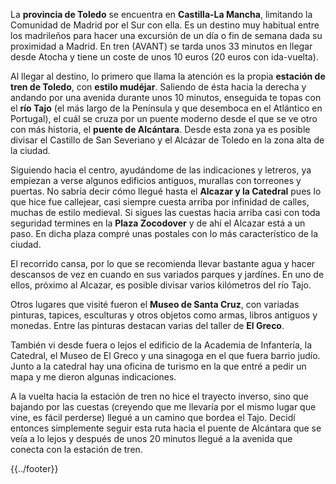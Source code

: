 <noinclude>{{header|1=Etapa 1: Toledo}}</noinclude>

{{toledo-header}}

La '''provincia de Toledo''' se encuentra en '''Castilla-La Mancha''', limitando la Comunidad de Madrid por el Sur con ella. Es un destino muy habitual entre los madrileños para hacer una excursión de un día o fin de semana dada su proximidad a Madrid. En tren (AVANT) se tarda unos 33 minutos en llegar desde Atocha y tiene un coste de unos 10 euros (20 euros con ida-vuelta).

Al llegar al destino, lo primero que llama la atención es la propia '''estación de tren de Toledo''', con '''estilo mudéjar'''. Saliendo de ésta hacia la derecha y andando por una avenida durante unos 10 minutos, enseguida te topas con el '''río Tajo''' (el más largo de la Península y que desemboca en el Atlántico en Portugal), el cuál se cruza por un puente moderno desde el que se ve otro con más historia, el '''puente de Alcántara'''. Desde esta zona ya es posible divisar el Castillo de San Severiano y el Alcázar de Toledo en la zona alta de la ciudad.

Siguiendo hacia el centro, ayudándome de las indicaciones y letreros, ya empiezan a verse algunos edificios antiguos, murallas con torreones y puertas. No sabría decir cómo llegué hasta el '''Alcazar y la Catedral''' pues lo que hice fue callejear, casi siempre cuesta arriba por infinidad de calles, muchas de estilo medieval. Si sigues las cuestas hacia arriba casi con toda seguridad termines en la '''Plaza Zocodover''' y de ahí el Alcazar está a un paso. En dicha plaza compré unas postales con lo más característico de la ciudad.

El recorrido cansa, por lo que se recomienda llevar bastante agua y hacer descansos de vez en cuando en sus variados parques y jardínes. En uno de ellos, próximo al Alcazar, es posible divisar varios kilómetros del río Tajo.

Otros lugares que visité fueron el '''Museo de Santa Cruz''', con variadas pinturas, tapices, esculturas y otros objetos como armas, libros antiguos y monedas. Entre las pinturas destacan varias del taller de '''El Greco'''.

También vi desde fuera o lejos el edificio de la Academia de Infantería, la Catedral, el Museo de El Greco y una sinagoga en el que fuera barrio judío. Junto a la catedral hay una oficina de turismo en la que entré a pedir un mapa y me dieron algunas indicaciones.

A la vuelta hacia la estación de tren no hice el trayecto inverso, sino que bajando por las cuestas (creyendo que me llevaría por el mismo lugar que vine, es fácil perderse) llegué a un camino que bordea el Tajo. Decidí entonces simplemente seguir esta ruta hacia el puente de Alcántara que se veía a lo lejos y después de unos 20 minutos llegué a la avenida que conecta con la estación de tren.

<!--{{galeria-etapa|1=|2=|3=|4=}}-->

<noinclude>{{navbox-etapa|pre-wiki=vuelta-a-espana|pre-etapa=Portada|etapa=Etapa 1: Toledo|sig-wiki=segovia|sig-etapa=Etapa 2: Segovia}}</noinclude>

<noinclude>{{../footer}}</noinclude>
